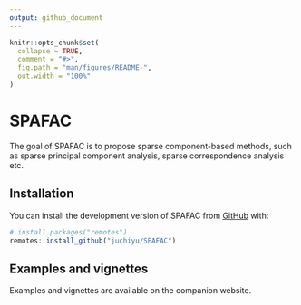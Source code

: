 ```yaml
---
output: github_document
---
```


<!-- README.md is generated from README.Rmd. Please edit that file -->

```r
knitr::opts_chunk$set(
  collapse = TRUE,
  comment = "#>",
  fig.path = "man/figures/README-",
  out.width = "100%"
)
```

# SPAFAC

<!-- badges: start -->
<!-- badges: end -->

The goal of SPAFAC is to propose sparse component-based methods, such as sparse principal component analysis, sparse correspondence analysis etc.

## Installation

You can install the development version of SPAFAC from
[GitHub](https://github.com/juchiyu/SPAFAC) with:

``` r
# install.packages("remotes")
remotes::install_github("juchiyu/SPAFAC")
```

## Examples and vignettes

Examples and vignettes are available on the companion website.




